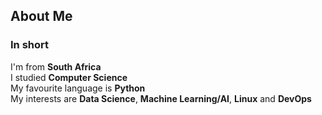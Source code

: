 ## About Me

### In short

I'm from **South Africa**<br>
I studied **Computer Science**<br>
My favourite language is **Python**<br>
My interests are **Data Science**, **Machine Learning/AI**, **Linux** and **DevOps**
